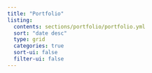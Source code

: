 ```yaml
---
title: "Portfolio"
listing:
  contents: sections/portfolio/portfolio.yml
  sort: "date desc"
  type: grid
  categories: true
  sort-ui: false
  filter-ui: false
---
```

